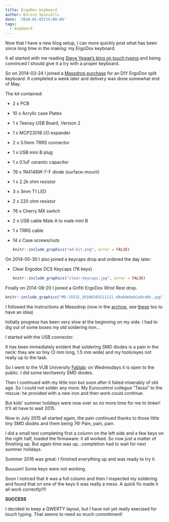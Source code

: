 ```yaml
---
title: ErgoDox keyboard
author: Enrico Spinielli
date: '2018-01-03T15:00:00'
tags:
  - keyboard
---
```



Now that I have a new blog setup, I can more quickly post
what has been since long time in the making: my ErgoDox keyboard.

It all started with me reading [Steve Yegge's blog on touch typing](http://steve-yegge.blogspot.be/2008/09/programmings-dirtiest-little-secret.html)
and being convinced I should give it a try with a proper keyboard.

So on 2014-03-24 I joined a [Massdrop purchase](https://www.massdrop.com/buy/ergodox)
for an DIY ErgoDox split keyboard.
It completed a week later and delivery was done somewhat end of May.

The kit contained:

* 2 x PCB
* 10 x Acrylic case Plates
* 1 x Teensy USB Board, Version 2
* 1 x MCP23018 I/O expander
* 2 x 3.5mm TRRS connector
* 1 x USB mini B plug
* 1 x 0.1uF ceramic capacitor
* 76 x 1N4148W-7-F diode (surface-mount)
* 1 x 2.2k ohm resistor
* 3 x 3mm T1 LED
* 2 x 220 ohm resistor
* 76 x Cherry MX switch
* 2 x USB cable Male A to male mini B
* 1 x TRRS cable
* 14 x Case screws/nuts

  ```r
  knitr::include_graphics("ed-kit.png", error = FALSE)
  ```




On 2014-05-30 I also joined a keycaps drop and ordered the day later:

* Clear Ergodox DCS Keycaps (76 keys)

  ```r
  knitr::include_graphics("clear-keycaps.jpg", error = FALSE)
  ```


Finally on 2014-08-20 I joined a  Grifiti ErgoDox Wrist Rest drop.

```r
knitr::include_graphics("MD-15532_20160203111121_48a0debeb1e9cd0c.jpg", error = FALSE)
```


I followed the instructions at Massdrop (now in the [archive](https://archive.is/Skgwl),
see [these](https://www.ergodox.io/#guide) too to have an idea)

Initially progress has been very slow at the beginning on my side.
I had to dig out of some boxes my old soldering iron...

I started with the USB connector.

It has been immediately evident that soldering SMD diodes is a pain in the neck:
they are so tiny (3 mm long, 1.5 mm wide) and my tools/eyes not really up to the task.

So I went to the VUB University [Fablab](http://www.fablab-brussels.be/fablab-english/):
on Wednesdays it is open to the public. I did some ten/twenty SMD diodes.

Then I continued with my little iron but soon after it failed miserably of old age.
So I could not solder any more. My Eurocontrol collegue "Tasso" to the rescue:
he provided with a new iron and then work could continue.

But kids' summer holidays were now over so no more time for me to tinker!
It'll all have to wait 2015.

Now in July 2015 all started again, the pain continued thanks to those little
tiny SMD diodes and them being 76! Pain, pain, pain.

I did a small test completing first a column on the left side and a few keys on the
right half, loaded the firmaware: it all worked. So now _just_ a matter of finishing up.
But again time was up...completion had to wait for next summer holidays.


Summer 2016 was great: I finished everything up and was ready to try it.

Buuuum! Some keys were not working.

Soon I noticed that it was a full column and then I inspected my soldering and found
that on one of the keys it was really a mess.
A quick fix made it all work correctly!!!!

**SUCCESS**

I decided to keep a QWERTY layout, but I have not yet really execised for touch typing.
That seems to need so much commitment!

